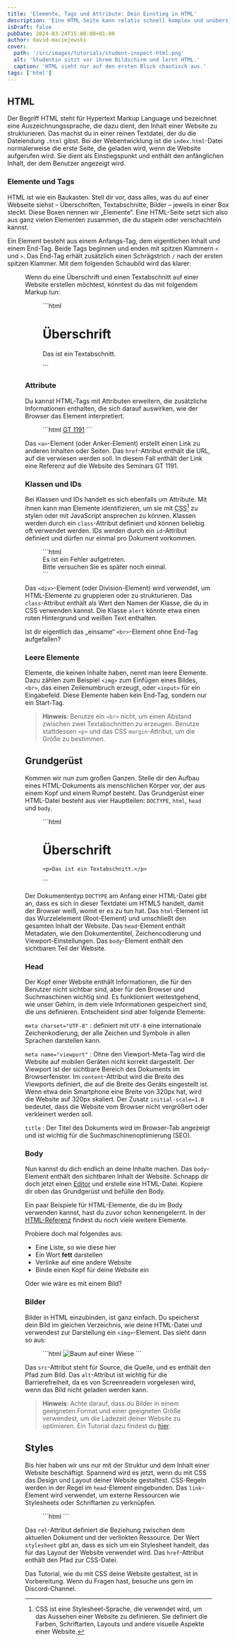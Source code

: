 ```yaml
---
title: 'Elemente, Tags und Attribute: Dein Einstieg in HTML'
description: 'Eine HTML-Seite kann relativ schnell komplex und unübersichtlich werden. Mit diesem Tutorial behältst du den Überblick und hast das Markup im Griff.'
isDraft: false
pubDate: 2024-03-24T15:08:00+01:00
author: david-maciejewski
cover:
  path: '/src/images/tutorials/student-inspect-html.png'
  alt: 'Studentin sitzt vor ihrem Bildschirm und lernt HTML.'
  caption: 'HTML sieht nur auf den ersten Blick chaotisch aus.'
tags: ['html']
---
```



## HTML

Der Begriff HTML steht für Hypertext Markup Language und bezeichnet eine Auszeichnungssprache, die dazu dient, den Inhalt einer Website zu strukturieren. Das machst du in einer reinen Textdatei, der du die Dateiendung `.html` gibst. Bei der Webentwicklung ist die `index.html`-Datei normalerweise die erste Seite, die geladen wird, wenn die Website aufgerufen wird. Sie dient als Einstiegspunkt und enthält den anfänglichen Inhalt, der dem Benutzer angezeigt wird.

### Elemente und Tags

HTML ist wie ein Baukasten. Stell dir vor, dass alles, was du auf einer Webseite siehst – Überschriften, Textabschnitte, Bilder – jeweils in einer Box steckt. Diese Boxen nennen wir „Elemente“. Eine HTML-Seite setzt sich also aus ganz vielen Elementen zusammen, die du stapeln oder verschachteln kannst.

Ein Element besteht aus einem Anfangs-Tag, dem eigentlichen Inhalt und einem End-Tag. Beide Tags beginnen und enden mit spitzen Klammern `<` und `>`. Das End-Tag erhält zusätzlich einen Schrägstrich `/` nach der ersten spitzen Klammer. Mit dem folgenden Schaubild wird das klarer:

<Figure imagePath="/src/images/tutorials/html-element.png" imageFormat="png" caption="Die Anatomie eines HTML-Elements" alt="Schaubild eines HTML-Elements" />

Wenn du eine Überschrift und einen Textabschnitt auf einer Website erstellen möchtest, könntest du das mit folgendem Markup tun:

<Figure>
  ```html
  <h1>Überschrift</h1>

  <p>Das ist ein Textabschnitt.</p>
  ```
</Figure>

### Attribute

Du kannst HTML-Tags mit Attributen erweitern, die zusätzliche Informationen enthalten, die sich darauf auswirken, wie der Browser das Element interpretiert.

<Figure>
  ```html
  <a href="https://hawk-gt1191.de">GT 1191</a>
  ```
</Figure>

Das `<a>`-Element (oder Anker-Element) erstellt einen Link zu anderen Inhalten oder Seiten. Das `href`-Attribut enthält die URL, auf die verwiesen werden soll. In diesem Fall enthält der Link eine Referenz auf die Website des Seminars GT 1191.

### Klassen und IDs

Bei Klassen und IDs handelt es sich ebenfalls um Attribute. Mit ihnen kann man Elemente identifizieren, um sie mit <abbr title='Cascading Stylesheets'>CSS</abbr>[^1] zu stylen oder mit JavaScript ansprechen zu können. Klassen werden durch ein `class`-Attribut definiert und können beliebig oft verwendet werden. IDs werden durch ein `id`-Attribut definiert und dürfen nur einmal pro Dokument vorkommen.

<Figure>
  ```html
  <div class="alert">
    Es ist ein Fehler aufgetreten.<br>
    Bitte versuchen Sie es später noch einmal.
  </div>
  ```
</Figure>

Das `<div>`-Element (oder Division-Element) wird verwendet, um HTML-Elemente zu gruppieren oder zu strukturieren. Das `class`-Attribut enthält als Wert den Namen der Klasse, die du in CSS verwenden kannst. Die Klasse `alert` könnte etwa einen roten Hintergrund und weißen Text enthalten.

Ist dir eigentlich das „einsame“ `<br>`-Element ohne End-Tag aufgefallen?

### Leere Elemente

Elemente, die keinen Inhalte haben, nennt man leere Elemente. Dazu zählen zum Beispiel `<img>` zum Einfügen eines Bildes, `<br>`, das einen Zeilenumbruch erzeugt, oder `<input>` für ein Eingabefeld. Diese Elemente haben kein End-Tag, sondern nur ein Start-Tag.

> **Hinweis**: Benutze ein `<br>` nicht, um einen Abstand zwischen zwei Textabschnitten zu erzeugen. Benutze stattdessen `<p>` und das CSS `margin`-Attribut, um die Größe zu bestimmen.

## Grundgerüst

Kommen wir nun zum großen Ganzen. Stelle dir den Aufbau eines HTML-Dokuments als menschlichen Körper vor, der aus einem Kopf und einem Rumpf besteht. Das Grundgerüst einer HTML-Datei besteht aus vier Hauptteilen: `DOCTYPE`, `html`, `head` und `body`.

<Figure caption="Das Grundgerüst einer HTML-Datei">
  ```html
  <!DOCTYPE html>
  <html lang="de">
  <head>
    <meta charset="UTF-8">
    <meta name="viewport" content="width=device-width, initial-scale=1.0">
    <title>Dokumententitel</title>
  </head>
  <body>
    <h1>Überschrift</h1>

    <p>Das ist ein Textabschnitt.</p>
  </body>
  </html>
  ```
</Figure>

Der Dokumententyp `DOCTYPE` am Anfang einer HTML-Datei gibt an, dass es sich in dieser Textdatei um HTML5 handelt, damit der Browser weiß, womit er es zu tun hat. Das `html`-Element ist das Wurzelelement (Root-Element) und umschließt den gesamten Inhalt der Website. Das `head`-Element enthält Metadaten, wie den Dokumententitel, Zeichencodierung und Viewport-Einstellungen. Das `body`-Element enthält den sichtbaren Teil der Website.

### Head

Der Kopf einer Website enthält Informationen, die für den Benutzer nicht sichtbar sind, aber für den Browser und Suchmaschinen wichtig sind. Es funktioniert weitestgehend, wie unser Gehirn, in dem viele Informationen gespeichert sind, die uns definieren. Entscheident sind aber folgende Elemente:

`meta charset="UTF-8"`
: definiert mit `UTF-8` eine internationale Zeichenkodierung, der alle Zeichen und Symbole in allen Sprachen darstellen kann.

`meta name="viewport"`
: Ohne den Viewport-Meta-Tag wird die Website auf mobilen Geräten nicht korrekt dargestellt. Der Viewport ist der sichtbare Bereich des Dokuments im Browserfenster. Im `content`-Attribut wird die Breite des Viewports definiert, die auf die Breite des Geräts eingestellt ist. Wenn etwa dein Smartphone eine Breite von 320px hat, wird die Website auf 320px skaliert. Der Zusatz `initial-scale=1.0` bedeutet, dass die Website vom Browser nicht vergrößert oder verkleinert werden soll.

`title`
: Der Titel des Dokuments wird im Browser-Tab angezeigt und ist wichtig für die Suchmaschinenoptimierung (SEO).

### Body

Nun kannst du dich endlich an deine Inhalte machen. Das `body`-Element enthält den sichtbaren Inhalt der Website. Schnapp dir doch jetzt einen [Editor](/dokumentation#ide) und erstelle eine HTML-Datei. Kopiere dir oben das Grundgerüst und befülle den Body.

Ein paar Beispiele für HTML-Elemente, die du im Body verwenden kannst, hast du zuvor schon kennengelernt. In der [HTML-Referenz](/dokumentation#referenz) findest du noch viele weitere Elemente.

Probiere doch mal folgendes aus:

- Eine Liste, so wie diese hier
- Ein Wort **fett** darstellen
- Verlinke auf eine andere Website
- Binde einen Kopf für deine Website ein

Oder wie wäre es mit einem Bild?

### Bilder

Bilder in HTML einzubinden, ist ganz einfach. Du speicherst dein Bild im gleichen Verzeichnis, wie deine HTML-Datei und verwendest zur Darstellung ein `<img>`-Element. Das sieht dann so aus:

<Figure>
  ```html
  <img src="baum.jpg" alt="Baum auf einer Wiese">
  ```
</Figure>

Das `src`-Attribut steht für Source, die Quelle, und es enthält den Pfad zum Bild. Das `alt`-Attribut ist wichtig für die Barrierefreiheit, da es von Screenreadern vorgelesen wird, wenn das Bild nicht geladen werden kann.

> **Hinweis**: Achte darauf, dass du Bilder in einem geeigneten Format und einer geeigneten Größe verwendest, um die Ladezeit deiner Website zu optimieren. Ein Tutorial dazu findest du [hier](/tutorials/art-direction-im-kreditantragsprozess).

## Styles

Bis hier haben wir uns nur mit der Struktur und dem Inhalt einer Website beschäftigt. Spannend wird es jetzt, wenn du mit CSS das Design und Layout deiner Website gestaltest. CSS-Regeln werden in der Regel im `head`-Element eingebunden. Das `link`-Element wird verwendet, um externe Ressourcen wie Stylesheets oder Schriftarten zu verknüpfen.

<Figure caption="Einbindung einer CSS-Datei">
  ```html
  <link rel="stylesheet" href="styles.css">
  ```
</Figure>

Das `rel`-Attribut definiert die Beziehung zwischen dem aktuellen Dokument und der verlinkten Ressource. Der Wert `stylesheet` gibt an, dass es sich um ein Stylesheet handelt, das für das Layout der Website verwendet wird. Das `href`-Attribut enthält den Pfad zur CSS-Datei.

Das Tutorial, wie du mit CSS deine Website gestaltest, ist in Vorbereitung. Wenn du Fragen hast, besuche uns gern im <Link href={SITE_CONST.links.discord}>Discord-Channel</Link>.

[^1]: CSS ist eine Stylesheet-Sprache, die verwendet wird, um das Aussehen einer Website zu definieren. Sie definiert die Farben, Schriftarten, Layouts und andere visuelle Aspekte einer Website.

